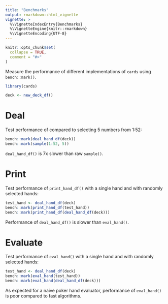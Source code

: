 ```yaml
---
title: "Benchmarks"
output: rmarkdown::html_vignette
vignette: >
  %\VignetteIndexEntry{Benchmarks}
  %\VignetteEngine{knitr::rmarkdown}
  %\VignetteEncoding{UTF-8}
---
```


```r
knitr::opts_chunk$set(
  collapse = TRUE,
  comment = "#>"
)
```

Measure the performance of different implementations of `cards` using `bench::mark()`.

```r
library(cards)

deck <- new_deck_df()
```

# Deal

Test performance of  compared to selecting 5 numbers from 1:52:

```r
bench::mark(deal_hand_df(deck))
bench::mark(sample(1:52, 5))
```

`deal_hand_df()` is 7x slower than raw `sample()`.

# Print

Test performance of `print_hand_df()` with a single hand and with randomly selected hands:

```r
test_hand <- deal_hand_df(deck)
bench::mark(print_hand_df(test_hand))
bench::mark(print_hand_df(deal_hand_df(deck)))
```

Performance of `deal_hand_df()` is slower than `eval_hand()`.

# Evaluate

Test performance of `eval_hand()` with a single hand and with randomly selected hands:

```r
test_hand <- deal_hand_df(deck)
bench::mark(eval_hand(test_hand))
bench::mark(eval_hand(deal_hand_df(deck)))
```

As expected for a naive poker hand evaluator, performance of `eval_hand()` is poor compared to fast algorithms.
